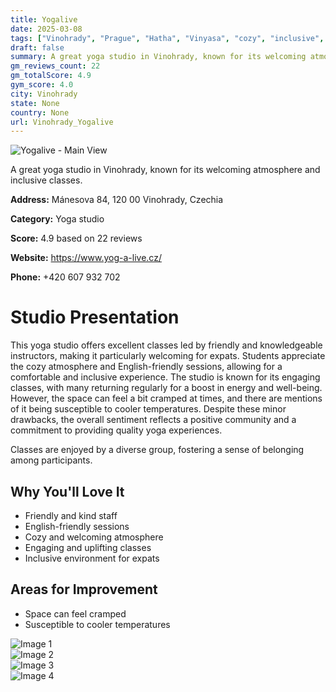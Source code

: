 ```yaml
---
title: Yogalive
date: 2025-03-08
tags: ["Vinohrady", "Prague", "Hatha", "Vinyasa", "cozy", "inclusive", "Vinohrady"]  
draft: false
summary: A great yoga studio in Vinohrady, known for its welcoming atmosphere and inclusive classes.
gm_reviews_count: 22
gm_totalScore: 4.9
gym_score: 4.0
city: Vinohrady
state: None
country: None
url: Vinohrady_Yogalive
---
```


<div className="aspect-[16/9] relative my-8">
  <img 
    src="https://lh5.googleusercontent.com/p/AF1QipPoRKgGjlZzOK679abFEVxguzNiznnPE9SFp7MS=w1920-h1080-k-no"
    alt="Yogalive - Main View"
    className="object-cover absolute inset-0 w-full h-full rounded-lg"
  />
</div>

A great yoga studio in Vinohrady, known for its welcoming atmosphere and inclusive classes.

**Address:** Mánesova 84, 120 00 Vinohrady, Czechia

**Category:** Yoga studio

**Score:** 4.9 based on 22 reviews

**Website:** https://www.yog-a-live.cz/

**Phone:** +420 607 932 702

# Studio Presentation

This yoga studio offers excellent classes led by friendly and knowledgeable instructors, making it particularly welcoming for expats. Students appreciate the cozy atmosphere and English-friendly sessions, allowing for a comfortable and inclusive experience. The studio is known for its engaging classes, with many returning regularly for a boost in energy and well-being. However, the space can feel a bit cramped at times, and there are mentions of it being susceptible to cooler temperatures. Despite these minor drawbacks, the overall sentiment reflects a positive community and a commitment to providing quality yoga experiences.

Classes are enjoyed by a diverse group, fostering a sense of belonging among participants.

## Why You'll Love It

- Friendly and kind staff
- English-friendly sessions
- Cozy and welcoming atmosphere
- Engaging and uplifting classes
- Inclusive environment for expats

## Areas for Improvement

- Space can feel cramped
- Susceptible to cooler temperatures

<div className="grid grid-cols-1 xl:grid-cols-2 gap-4 my-8">
<div className="aspect-[4/3] relative"><img src="https://lh5.googleusercontent.com/p/AF1QipPQtrXmCtV0EDR86b5oKMn4-M_ZAnQQe8svmVX1=w1920-h1080-k-no" alt="Image 1" className="object-cover absolute inset-0 w-full h-full rounded-lg" /></div>
<div className="aspect-[4/3] relative"><img src="https://lh5.googleusercontent.com/p/AF1QipN1FruAfvfhiXfLdeDlPZMDNhpAhGM_q59gop3L=w1920-h1080-k-no" alt="Image 2" className="object-cover absolute inset-0 w-full h-full rounded-lg" /></div>
<div className="aspect-[4/3] relative"><img src="https://lh5.googleusercontent.com/p/AF1QipNPVuBS2aWmgO0-0j1Yjkq8v9SDYPiOf_Z2NeXl=w1920-h1080-k-no" alt="Image 3" className="object-cover absolute inset-0 w-full h-full rounded-lg" /></div>
<div className="aspect-[4/3] relative"><img src="https://lh5.googleusercontent.com/p/AF1QipN4TlObJm7Uqmgo_jv2nAdB2oDjiICuKlfbSO0G=w1920-h1080-k-no" alt="Image 4" className="object-cover absolute inset-0 w-full h-full rounded-lg" /></div>
</div>